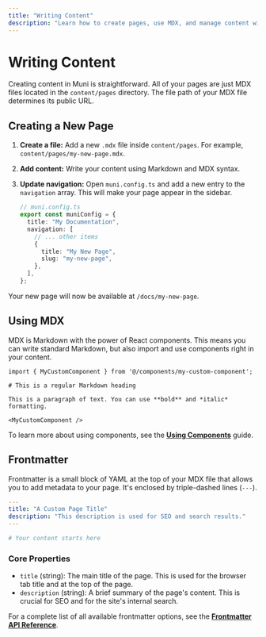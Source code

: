 ```yaml
---
title: "Writing Content"
description: "Learn how to create pages, use MDX, and manage content with frontmatter."
---
```


# Writing Content

Creating content in Muni is straightforward. All of your pages are just MDX files located in the `content/pages` directory. The file path of your MDX file determines its public URL.

## Creating a New Page

1.  **Create a file:** Add a new `.mdx` file inside `content/pages`. For example, `content/pages/my-new-page.mdx`.
2.  **Add content:** Write your content using Markdown and MDX syntax.
3.  **Update navigation:** Open `muni.config.ts` and add a new entry to the `navigation` array. This will make your page appear in the sidebar.

    ```ts
    // muni.config.ts
    export const muniConfig = {
      title: "My Documentation",
      navigation: [
        // ... other items
        {
          title: "My New Page",
          slug: "my-new-page",
        },
      ],
    };
    ```

Your new page will now be available at `/docs/my-new-page`.

## Using MDX

MDX is Markdown with the power of React components. This means you can write standard Markdown, but also import and use components right in your content.

```mdx
import { MyCustomComponent } from '@/components/my-custom-component';

# This is a regular Markdown heading

This is a paragraph of text. You can use **bold** and *italic* formatting.

<MyCustomComponent />
```

To learn more about using components, see the [**Using Components**](/docs/guide/using-components) guide.

## Frontmatter

Frontmatter is a small block of YAML at the top of your MDX file that allows you to add metadata to your page. It's enclosed by triple-dashed lines (`---`).

```yaml
---
title: "A Custom Page Title"
description: "This description is used for SEO and search results."
---

# Your content starts here
```

### Core Properties

-   `title` (string): The main title of the page. This is used for the browser tab title and at the top of the page.
-   `description` (string): A brief summary of the page's content. This is crucial for SEO and for the site's internal search.

For a complete list of all available frontmatter options, see the [**Frontmatter API Reference**](/docs/api/frontmatter).
